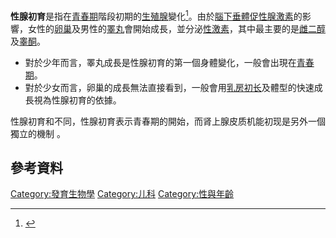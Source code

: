 {{Medical|time=2015-01-07T07:44:10+00:00}}
'''性腺初育'''是指在[[青春期|青春期]]階段初期的[[生殖腺|生殖腺]]變化<ref>{{cite book|title=Handbook of Psychology|url=https://archive.org/details/handbookpersonal05irvi|first1=Irving B. |last1=Weiner|first2= Donald K.|last2= Freedheim|first3= John A.|last3= Schinka|first4= Wayne F.|last4= Velicer|first5=Richard M.|last5= Lerner|publisher=John Wiley and Sons|year= 2003|isbn=0-471-38405-4|pages=[https://archive.org/details/handbookpersonal05irvi/page/n320 298]}}</ref>。由於[[腦下垂體|腦下垂體]][[促性腺激素|促性腺激素]]的影響，女性的[[卵巢|卵巢]]及男性的[[睪丸|睪丸]]會開始成長，並分泌[[性激素|性激素]]，其中最主要的是[[雌二醇|雌二醇]]及[[睾酮|睾酮]]。

*對於少年而言，睪丸成長是性腺初育的第一個身體變化，一般會出現在[[青春期|青春期]]。
*對於少女而言，卵巢的成長無法直接看到，一般會用[[乳房初长|乳房初长]]及體型的快速成長視為性腺初育的依據。

性腺初育和{{link-en|肾上腺皮质机能初现|adrenarche}}不同，性腺初育表示青春期的開始，而肾上腺皮质机能初现是另外一個獨立的機制<!--大約只和青春期的結束有一些關係-->。

==參考資料==
{{reflist}}

{{生殖生理学}}
{{醫學小作品}}
[[Category:發育生物學|Category:發育生物學]]
[[Category:儿科|Category:儿科]]
[[Category:性與年齡|Category:性與年齡]]